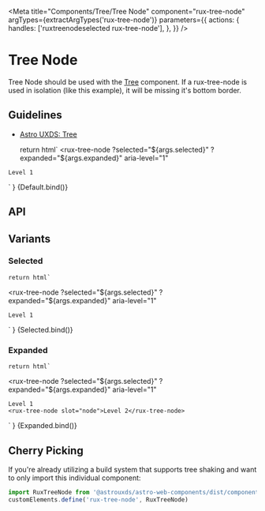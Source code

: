 
<Meta
    title="Components/Tree/Tree Node"
    component="rux-tree-node"
    argTypes={extractArgTypes('rux-tree-node')}
    parameters={{
        actions: {
            handles: ['ruxtreenodeselected rux-tree-node'],
        },
    }}
/>

# Tree Node

Tree Node should be used with the [Tree](/?path=/story/components-tree--tree) component. If a rux-tree-node is used in isolation (like this example), it will be missing it's bottom border.

## Guidelines

-   [Astro UXDS: Tree](http://www.astrouxds.com/library/tree)

    return html`
<rux-tree-node
    ?selected="${args.selected}"
    ?expanded="${args.expanded}"
    aria-level="1"
>
    Level 1
</rux-tree-node>
    `
}

<Canvas>
    <Story
        name="Default"
        args={{
            expanded: false,
            selected: false
        }}
    >
        {Default.bind()}
    </Story>
</Canvas>

## API

<ArgsTable of="rux-tree-node" />

## Variants

### Selected

    return html`
<rux-tree-node
    ?selected="${args.selected}"
    ?expanded="${args.expanded}"
    aria-level="1"
>
    Level 1
</rux-tree-node>
    `
}

<Canvas>
    <Story
        args={{
            expanded: false,
            selected: true
        }}
        name="Selected"
    >
        {Selected.bind()}
    </Story>
</Canvas>

### Expanded

    return html`
<rux-tree-node
    ?selected="${args.selected}"
    ?expanded="${args.expanded}"
    aria-level="1"
>
    Level 1
    <rux-tree-node slot="node">Level 2</rux-tree-node>
</rux-tree-node>
    `
}

<Canvas>
    <Story
        args={{
            expanded: true,
            selected: false
        }}
        name="Expanded"
    >
        {Expanded.bind()}
    </Story>
</Canvas>

## Cherry Picking

If you're already utilizing a build system that supports tree shaking and want to only import this individual component:

```js
import RuxTreeNode from '@astrouxds/astro-web-components/dist/components/rux-tree-node.js'
customElements.define('rux-tree-node', RuxTreeNode)
```
